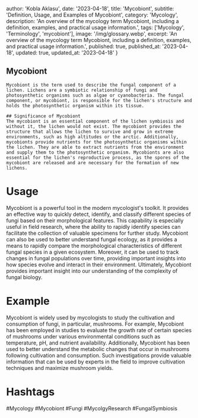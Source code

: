 
  author: 'Kobla Aklasu',
  date: '2023-04-18',
  title: 'Mycobiont',
  subtitle: 'Definition, Usage, and Examples of Mycobiont',
  category: 'Mycology',
  description: 'An overview of the mycology term Mycobiont, including a definition, examples, and practical usage information.',
  tags: ['Mycology', 'Terminology', 'mycobiont'],
  image: '/img/glossary.webp',
  excerpt: 'An overview of the mycology term Mycobiont, including a definition, examples, and practical usage information.',
  published: true,
  published_at: '2023-04-18',
  updated: true,
  updated_at: '2023-04-18'
}




## Mycobiont
    Mycobiont is the term used to describe the fungal component of a lichen. Lichens are a symbiotic relationship of fungi and photosynthetic organisms such as algae or cyanobacteria. The fungal component, or mycobiont, is responsible for the lichen's structure and holds the photosynthetic organism within its tissue.
    
    ## Significance of Mycobiont
    The mycobiont is an essential component of the lichen symbiosis and without it, the lichen would not exist. The mycobiont provides the structure that allows the lichen to survive and grow in extreme environments, such as high altitudes or the arctic. Additionally, mycobionts provide nutrients for the photosynthetic organisms within the lichen. They are able to extract nutrients from the environment and supply them to the photosynthetic organism. Mycobionts are also essential for the lichen's reproductive process, as the spores of the mycobiont are released and are necessary for the formation of new lichens.

# Usage

Mycobiont is a powerful tool in the modern mycologist's toolkit. It provides an effective way to quickly detect, identify, and classify different species of fungi based on their morphological features. This capability is especially useful in field research, where the ability to rapidly identify species can facilitate the collection of valuable specimens for further study. Mycobiont can also be used to better understand fungal ecology, as it provides a means to rapidly compare the morphological characteristics of different fungal species in a given ecosystem. Moreover, it can be used to track changes in fungal populations over time, providing important insights into how species evolve and interact in their environment. Ultimately, Mycobiont provides important insight into our understanding of the complexity of fungal biology.

# Example

Mycobiont is widely used by mycologists to study the cultivation and consumption of fungi, in particular, mushrooms. For example, Mycobiont has been employed in studies to evaluate the growth rate of certain species of mushrooms under various environmental conditions such as temperature, pH, and nutrient availability. Additionally, Mycobiont has been used to better understand the metabolic changes that occur in mushrooms following cultivation and consumption. Such investigations provide valuable information that can be used by experts in the field to improve cultivation techniques and maximize mushroom yields.

# Hashtags

#Mycology #Mycobiont #Fungi #MycolgyResearch #FungalSymbiosis

